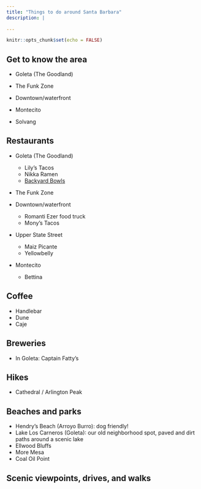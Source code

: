```yaml
---
title: "Things to do around Santa Barbara"
description: |
  
---
```


```r
knitr::opts_chunk$set(echo = FALSE)
```

## Get to know the area
* Goleta (The Goodland)

* The Funk Zone

* Downtown/waterfront

* Montecito 

* Solvang


## Restaurants
* Goleta (The Goodland)
  - Lily's Tacos
  - Nikka Ramen
  - [Backyard Bowls](http://www.backyardbowls.com)

* The Funk Zone

* Downtown/waterfront
  - Romanti Ezer food truck
  - Mony's Tacos

* Upper State Street
  - Maiz Picante
  - Yellowbelly

* Montecito 
  - Bettina

## Coffee
* Handlebar
* Dune
* Caje

## Breweries
* In Goleta: Captain Fatty's

## Hikes
* Cathedral / Arlington Peak

## Beaches and parks
* Hendry's Beach (Arroyo Burro): dog friendly!
* Lake Los Carneros (Goleta): our old neighborhood spot, paved and dirt paths around a scenic lake
* Ellwood Bluffs
* More Mesa
* Coal Oil Point

## Scenic viewpoints, drives, and walks
